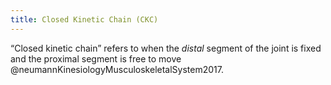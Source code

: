 ```yaml
---
title: Closed Kinetic Chain (CKC)
---
```


"Closed kinetic chain" refers to when the *distal* segment of the joint is fixed and the proximal segment is free to move @neumannKinesiologyMusculoskeletalSystem2017.


